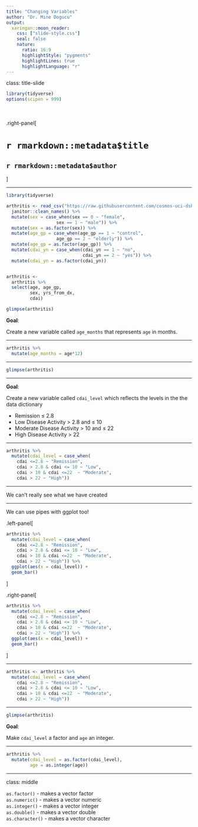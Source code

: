```yaml
---
title: "Changing Variables"
author: "Dr. Mine Dogucu"
output: 
  xaringan::moon_reader:
    css: ["slide-style.css"]
    seal: false
    nature:
      ratio: 16:9
      highlightStyle: "pygments"
      highlightLines: true
      highlightLanguage: "r"
---
```


class: title-slide



```r
library(tidyverse)
options(scipen = 999)
```


<br>
<br>
.right-panel[ 

# `r rmarkdown::metadata$title`
## `r rmarkdown::metadata$author`
]

---

```r
library(tidyverse)

arthritis <- read_csv("https://raw.githubusercontent.com/cosmos-uci-dshs/data/main/RheumArth_Tx_AgeComparisons.csv") %>% 
  janitor::clean_names() %>% 
  mutate(sex = case_when(sex == 0 ~ "female",
                   sex == 1 ~ "male")) %>% 
  mutate(sex = as.factor(sex)) %>% 
  mutate(age_gp = case_when(age_gp == 1 ~ "control",
                   age_gp == 2 ~ "elderly")) %>% 
  mutate(age_gp = as.factor(age_gp)) %>% 
  mutate(cdai_yn = case_when(cdai_yn == 1 ~ "no",
                             cdai_yn == 2 ~ "yes")) %>%
  mutate(cdai_yn = as.factor(cdai_yn))


arthritis <- 
  arthritis %>% 
  select(age, age_gp, 
         sex, yrs_from_dx,
         cdai)
```



```r
glimpse(arthritis)
```

**Goal**: 

Create a new variable called `age_months` that represents `age` in months.

---

```r
arthritis %>% 
  mutate(age_months = age*12)
```

---

```r
glimpse(arthritis)
```

---

**Goal**: 

Create a new variable called `cdai_level` which reflects the levels in the the data dictionary

- Remission ≤ 2.8
- Low Disease Activity > 2.8 and ≤ 10
- Moderate Disease Activity > 10 and ≤ 22
- High Disease Activity > 22

---

```r
arthritis %>% 
  mutate(cdai_level = case_when(
    cdai <=2.8 ~ "Remission", 
    cdai > 2.8 & cdai <= 10 ~ "Low",
    cdai > 10 & cdai <=22  ~ "Moderate",
    cdai > 22 ~ "High")) 
```

---

We can't really see what we have created 




---

We can use pipes with ggplot too!

.left-panel[
```r
arthritis %>% 
  mutate(cdai_level = case_when(
    cdai <=2.8 ~ "Remission", 
    cdai > 2.8 & cdai <= 10 ~ "Low",
    cdai > 10 & cdai <=22  ~ "Moderate",
    cdai > 22 ~ "High")) %>% 
  ggplot(aes(x = cdai_level)) +
  geom_bar()
```
]

.right-panel[
```r
arthritis %>% 
  mutate(cdai_level = case_when(
    cdai <=2.8 ~ "Remission", 
    cdai > 2.8 & cdai <= 10 ~ "Low",
    cdai > 10 & cdai <=22  ~ "Moderate",
    cdai > 22 ~ "High")) %>% 
  ggplot(aes(x = cdai_level)) +
  geom_bar()
```
]

---


```r
arthritis <- arthritis %>% 
  mutate(cdai_level = case_when(
    cdai <=2.8 ~ "Remission", 
    cdai > 2.8 & cdai <= 10 ~ "Low",
    cdai > 10 & cdai <=22  ~ "Moderate",
    cdai > 22 ~ "High")) 
```

---

```r
glimpse(arthritis)
```

**Goal**: 

Make `cdai_level` a factor and `age` an integer. 

---

```r
arthritis %>% 
  mutate(cdai_level = as.factor(cdai_level),
         age = as.integer(age)) 
```

---

class: middle

`as.factor()` - makes a vector factor  
`as.numeric()` - makes a vector numeric  
`as.integer()` - makes a vector integer  
`as.double()` - makes a vector double  
`as.character()` - makes a vector character  










